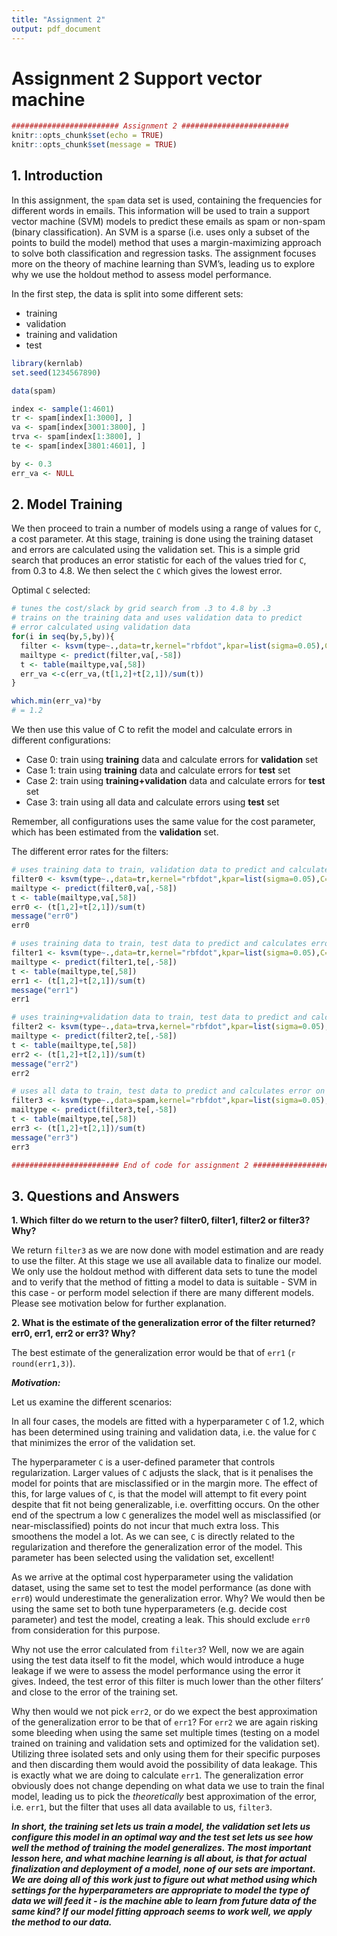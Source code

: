 ```yaml
---
title: "Assignment 2"
output: pdf_document
---
```


# Assignment 2 Support vector machine

```r
######################## Assignment 2 ########################
knitr::opts_chunk$set(echo = TRUE)
knitr::opts_chunk$set(message = TRUE)

```

## 1. Introduction

In this assignment, the `spam` data set is used, containing the frequencies for different words in emails. This information will be used to train a support vector machine (SVM) models to predict these emails as spam or non-spam (binary classification). An SVM is a sparse (i.e. uses only a subset of the points to build the model) method that uses a margin-maximizing approach to solve both classification and regression tasks. The assignment focuses more on the theory of machine learning than SVM's, leading us to explore why we use the holdout method to assess model performance.

In the first step, the data is split into some different sets:

- training
- validation
- training and validation
- test

```r
library(kernlab)
set.seed(1234567890)

data(spam)

index <- sample(1:4601)
tr <- spam[index[1:3000], ]
va <- spam[index[3001:3800], ]
trva <- spam[index[1:3800], ]
te <- spam[index[3801:4601], ]

by <- 0.3
err_va <- NULL
```

## 2. Model Training

We then proceed to train a number of models using a range of values for `C`, a cost parameter. At this stage, training is done using the training dataset and errors are calculated using the validation set. This is a simple grid search that produces an error statistic for each of the values tried for `C`, from 0.3 to 4.8. We then select the `C` which gives the lowest error.

Optimal `C` selected:
```r
# tunes the cost/slack by grid search from .3 to 4.8 by .3
# trains on the training data and uses validation data to predict
# error calculated using validation data
for(i in seq(by,5,by)){
  filter <- ksvm(type~.,data=tr,kernel="rbfdot",kpar=list(sigma=0.05),C=i)
  mailtype <- predict(filter,va[,-58])
  t <- table(mailtype,va[,58])
  err_va <-c(err_va,(t[1,2]+t[2,1])/sum(t))
}

which.min(err_va)*by
# = 1.2
```

We then use this value of C to refit the model and calculate errors in different configurations:

- Case 0: train using **training** data and calculate errors for **validation** set
- Case 1: train using **training** data and calculate errors for **test** set
- Case 2: train using **training+validation** data and calculate errors for **test** set
- Case 3: train using all data and calculate errors using **test** set

Remember, all configurations uses the same value for the cost parameter, which has been estimated from the **validation** set.

The different error rates for the filters:

```r
# uses training data to train, validation data to predict and calculates error on validation
filter0 <- ksvm(type~.,data=tr,kernel="rbfdot",kpar=list(sigma=0.05),C=which.min(err_va)*by)
mailtype <- predict(filter0,va[,-58])
t <- table(mailtype,va[,58])
err0 <- (t[1,2]+t[2,1])/sum(t)
message("err0")
err0

# uses training data to train, test data to predict and calculates error on test
filter1 <- ksvm(type~.,data=tr,kernel="rbfdot",kpar=list(sigma=0.05),C=which.min(err_va)*by)
mailtype <- predict(filter1,te[,-58])
t <- table(mailtype,te[,58])
err1 <- (t[1,2]+t[2,1])/sum(t)
message("err1")
err1

# uses training+validation data to train, test data to predict and calculates error on test
filter2 <- ksvm(type~.,data=trva,kernel="rbfdot",kpar=list(sigma=0.05),C=which.min(err_va)*by)
mailtype <- predict(filter2,te[,-58])
t <- table(mailtype,te[,58])
err2 <- (t[1,2]+t[2,1])/sum(t)
message("err2")
err2

# uses all data to train, test data to predict and calculates error on test
filter3 <- ksvm(type~.,data=spam,kernel="rbfdot",kpar=list(sigma=0.05),C=which.min(err_va)*by)
mailtype <- predict(filter3,te[,-58])
t <- table(mailtype,te[,58])
err3 <- (t[1,2]+t[2,1])/sum(t)
message("err3")
err3

######################## End of code for assignment 2 ########################
```


## 3. Questions and Answers

**1. Which filter do we return to the user? filter0, filter1, filter2 or filter3? Why?**

We return `filter3` as we are now done with model estimation and are ready to use the filter. At this stage we use all available data to finalize our model. We only use the holdout method with different data sets to tune the model and to verify that the method of fitting a model to data is suitable - SVM in this case - or perform model selection if there are many different models. Please see motivation below for further explanation.

**2. What is the estimate of the generalization error of the filter returned? err0, err1, err2 or err3? Why?**

The best estimate of the generalization error would be that of `err1` (`r round(err1,3)`).

***Motivation:***

Let us examine the different scenarios:

In all four cases, the models are fitted with a hyperparameter `C` of 1.2, which has been determined using training and validation data, i.e. the value for `C` that minimizes the error of the validation set.

The hyperparameter `C` is a user-defined parameter that controls regularization. Larger values of `C` adjusts the slack, that is it penalises the model for points that are misclassified or in the margin more. The effect of this, for large values of `C`, is that the model will attempt to fit every point despite that fit not being generalizable, i.e. overfitting occurs. On the other end of the spectrum a low `C` generalizes the model well as misclassified (or near-misclassified) points do not incur that much extra loss. This smoothens the model a lot. As we can see, `C` is directly related to the regularization and therefore the generalization error of the model. This parameter has been selected using the validation set, excellent!

As we arrive at the optimal cost hyperparameter using the validation dataset, using the same set to test the model performance (as done with `err0`) would underestimate the generalization error. Why? We would then be using the same set to both tune hyperparameters (e.g. decide cost parameter) and test the model, creating a leak. This should exclude `err0` from consideration for this purpose. 

Why not use the error calculated from `filter3`? Well, now we are again using the test data itself to fit the model, which would introduce a huge leakage if we were to assess the model performance using the error it gives. Indeed, the test error of this filter is much lower than the other filters' and close to the error of the training set.

Why then would we not pick `err2`, or do we expect the best approximation of the generalization error to be that of `err1`?  For `err2` we are again risking some bleeding when using the same set multiple times (testing on a model trained on training and validation sets and optimized for the validation set). Utilizing three isolated sets and only using them for their specific purposes and then discarding them would avoid the possibility of data leakage. This is exactly what we are doing to calculate `err1`. The generalization error obviously does not change depending on what data we use to train the final model, leading us to pick the *theoretically* best approximation of the error, i.e. `err1`, but the filter that uses all data available to us, `filter3`.

***In short, the training set lets us train a model, the validation set lets us configure this model in an optimal way and the test set lets us see how well the method of training the model generalizes. The most important lesson here, and what machine learning is all about, is that for actual finalization and deployment of a model, none of our sets are important. We are doing all of this work just to figure out what method using which settings for the hyperparameters are appropriate to model the type of data we will feed it - is the machine able to learn from future data of the same kind? If our model fitting approach seems to work well, we apply the method to our data. ***
